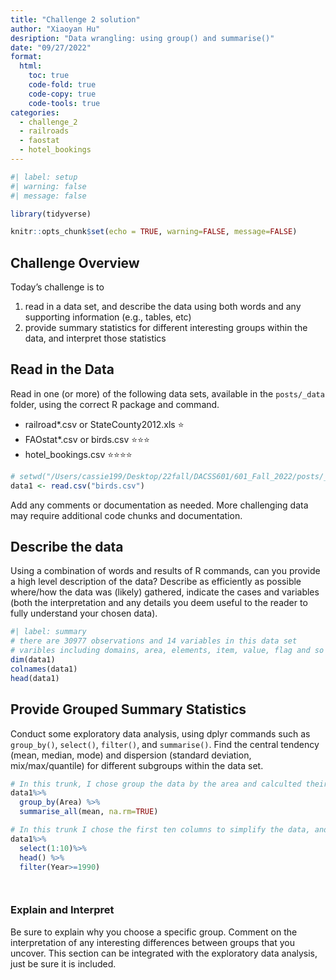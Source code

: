 ```yaml
---
title: "Challenge 2 solution"
author: "Xiaoyan Hu"
desription: "Data wrangling: using group() and summarise()"
date: "09/27/2022"
format:
  html:
    toc: true
    code-fold: true
    code-copy: true
    code-tools: true
categories:
  - challenge_2
  - railroads
  - faostat
  - hotel_bookings
---
```


```r
#| label: setup
#| warning: false
#| message: false

library(tidyverse)

knitr::opts_chunk$set(echo = TRUE, warning=FALSE, message=FALSE)
```

## Challenge Overview

Today's challenge is to

1)  read in a data set, and describe the data using both words and any supporting information (e.g., tables, etc)
2)  provide summary statistics for different interesting groups within the data, and interpret those statistics

## Read in the Data

Read in one (or more) of the following data sets, available in the `posts/_data` folder, using the correct R package and command.

-   railroad\*.csv or StateCounty2012.xls ⭐
-   FAOstat\*.csv or birds.csv ⭐⭐⭐
-   hotel_bookings.csv ⭐⭐⭐⭐

```r
# setwd("/Users/cassie199/Desktop/22fall/DACSS601/601_Fall_2022/posts/_data")
data1 <- read.csv("birds.csv")

```

Add any comments or documentation as needed. More challenging data may require additional code chunks and documentation.


## Describe the data

Using a combination of words and results of R commands, can you provide a high level description of the data? Describe as efficiently as possible where/how the data was (likely) gathered, indicate the cases and variables (both the interpretation and any details you deem useful to the reader to fully understand your chosen data).

```r
#| label: summary
# there are 30977 observations and 14 variables in this data set
# varibles including domains, area, elements, item, value, flag and so on.
dim(data1)
colnames(data1)
head(data1)


```

## Provide Grouped Summary Statistics

Conduct some exploratory data analysis, using dplyr commands such as `group_by()`, `select()`, `filter()`, and `summarise()`. Find the central tendency (mean, median, mode) and dispersion (standard deviation, mix/max/quantile) for different subgroups within the data set.

```r
# In this trunk, I chose group the data by the area and calculted their mean if they have any avaiable numerical data. 
data1%>%
  group_by(Area) %>%
  summarise_all(mean, na.rm=TRUE)
```

```r
# In this trunk I chose the first ten columns to simplify the data, and then use filter to take out the years from 1990 to latest. 
data1%>%
  select(1:10)%>%
  head() %>%
  filter(Year>=1990)




```

### Explain and Interpret


Be sure to explain why you choose a specific group. Comment on the interpretation of any interesting differences between groups that you uncover. This section can be integrated with the exploratory data analysis, just be sure it is included.
